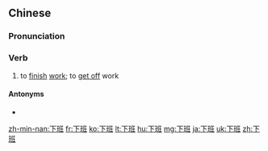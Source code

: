 ==Chinese==
{{zh-forms}}

===Pronunciation===
{{zh-pron
|m=xiàbān,er=y
|c=haa6 baan1
|h=pfs=hâ-pân
|mn=qz:hǎ-pan/tw,xm:hā-pan/zz:hēe-pan/twv:ē-pan
|cat=v
}}

===Verb===
{{zh-verb}}

# to [[finish]] [[work]]; to [[get off]] work

====Antonyms====
* {{zh-l|上班}}

{{zh-cat|Elementary}}

[[zh-min-nan:下班]]
[[fr:下班]]
[[ko:下班]]
[[lt:下班]]
[[hu:下班]]
[[mg:下班]]
[[ja:下班]]
[[uk:下班]]
[[zh:下班]]